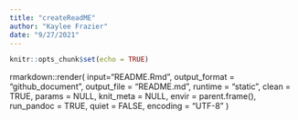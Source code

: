 ```yaml
---
title: "createReadME"
author: "Kaylee Frazier"
date: "9/27/2021"
---
```


```r
knitr::opts_chunk$set(echo = TRUE)
```

rmarkdown::render(
  input="README.Rmd",
  output_format = "github_document",
  output_file = "README.md",
  runtime = "static",
  clean = TRUE,
  params = NULL,
  knit_meta = NULL,
  envir = parent.frame(),
  run_pandoc = TRUE,
  quiet = FALSE,
  encoding = "UTF-8"
)
